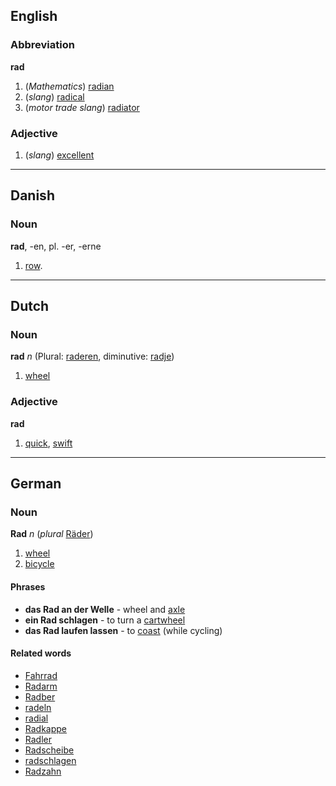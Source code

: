 ==English==
===Abbreviation===
'''rad'''
#(''Mathematics'') [[radian]]
#(''slang'') [[radical]]
#(''motor trade slang'') [[radiator]]

===Adjective===
#(''slang'') [[excellent]]

----
==Danish==
===Noun===
'''rad''', -en, pl. -er, -erne

# [[row]].

----
==Dutch==
===Noun===
'''rad''' ''n'' (Plural: [[raderen]], diminutive: [[radje]])

# [[wheel]]

===Adjective===
'''rad'''

# [[quick]], [[swift]]

----
==German==
===Noun===
'''Rad''' ''n'' (''plural'' [[Räder]])

# [[wheel]]
# [[bicycle]]

====Phrases====
* '''das Rad an der Welle''' - wheel and [[axle]]
* '''ein Rad schlagen''' - to turn a [[cartwheel]]
* '''das Rad laufen lassen''' - to [[coast]] (while cycling)

====Related words====
*[[Fahrrad]]
*[[Radarm]]
*[[Radber]]
*[[radeln]]
*[[radial]]
*[[Radkappe]]
*[[Radler]]
*[[Radscheibe]]
*[[radschlagen]]
*[[Radzahn]]